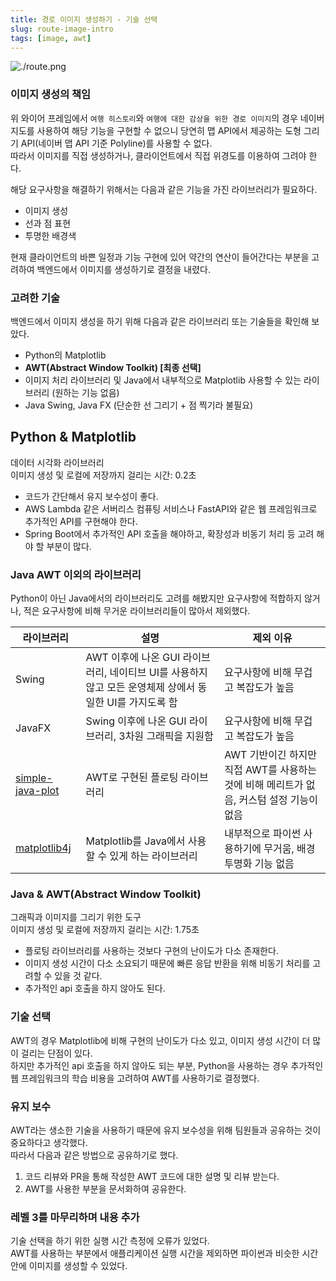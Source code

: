 ```yaml
---
title: 경로 이미지 생성하기 - 기술 선택
slug: route-image-intro
tags: [image, awt]
---
```


![./route.png](./route.png)

### 이미지 생성의 책임

위 와이어 프레임에서 `여행 히스토리`와 `여행에 대한 감상을 위한 경로 이미지`의 경우 네이버 지도를 사용하여 해당 기능을 구현할 수 없으니 당연히 맵 API에서 제공하는 도형 그리기 API(네이버 맵 API 기준 Polyline)를 사용할 수 없다.  
따라서 이미지를 직접 생성하거나, 클라이언트에서 직접 위경도를 이용하여 그려야 한다.

해당 요구사항을 해결하기 위해서는 다음과 같은 기능을 가진 라이브러리가 필요하다.

- 이미지 생성
- 선과 점 표현
- 투명한 배경색

현재 클라이언트의 바쁜 일정과 기능 구현에 있어 약간의 연산이 들어간다는 부분을 고려하여 백엔드에서 이미지를 생성하기로 결정을 내렸다.

### 고려한 기술

백엔드에서 이미지 생성을 하기 위해 다음과 같은 라이브러리 또는 기술들을 확인해 보았다.  

- Python의 Matplotlib
- **AWT(Abstract Window Toolkit) [최종 선택]**
- 이미지 처리 라이브러리 및 Java에서 내부적으로 Matplotlib 사용할 수 있는 라이브러리 (원하는 기능 없음)
- Java Swing, Java FX (단순한 선 그리기 + 점 찍기라 불필요)

## Python & Matplotlib

데이터 시각화 라이브러리  
이미지 생성 및 로컬에 저장까지 걸리는 시간: 0.2초   

- 코드가 간단해서 유지 보수성이 좋다.  
- AWS Lambda 같은 서버리스 컴퓨팅 서비스나 FastAPI와 같은 웹 프레임워크로 추가적인 API를 구현해야 한다.
- Spring Boot에서 추가적인 API 호출을 해야하고, 확장성과 비동기 처리 등 고려 해야 할 부분이 많다.

### Java AWT 이외의 라이브러리

Python이 아닌 Java에서의 라이브러리도 고려를 해봤지만 요구사항에 적합하지 않거나, 적은 요구사항에 비해 무거운 라이브러리들이 많아서 제외했다.

라이브러리 | 설명 | 제외 이유
-- | -- | --
Swing | AWT 이후에 나온 GUI 라이브러리, 네이티브 UI를 사용하지 않고 모든 운영체제 상에서 동일한 UI를 가지도록 함 | 요구사항에 비해 무겁고 복잡도가 높음
JavaFX | Swing 이후에 나온 GUI 라이브러리, 3차원 그래픽을 지원함 | 요구사항에 비해 무겁고 복잡도가 높음
[simple-java-plot](https://github.com/yuriy-g/simple-java-plot) | AWT로 구현된 플로팅 라이브러리 | AWT 기반이긴 하지만 직접 AWT를 사용하는 것에 비해 메리트가 없음, 커스텀 설정 기능이 없음
[matplotlib4j](https://github.com/sh0nk/matplotlib4j) | Matplotlib를 Java에서 사용할 수 있게 하는 라이브러리 | 내부적으로 파이썬 사용하기에 무거움, 배경 투명화 기능 없음

### Java & AWT(Abstract Window Toolkit)

그래픽과 이미지를 그리기 위한 도구  
이미지 생성 및 로컬에 저장까지 걸리는 시간: 1.75초  

- 플로팅 라이브러리를 사용하는 것보다 구현의 난이도가 다소 존재한다.
- 이미지 생성 시간이 다소 소요되기 때문에 빠른 응답 반환을 위해 비동기 처리를 고려할 수 있을 것 같다.
- 추가적인 api 호출을 하지 않아도 된다.

### 기술 선택

AWT의 경우 Matplotlib에 비해 구현의 난이도가 다소 있고, 이미지 생성 시간이 더 많이 걸리는 단점이 있다.  
하지만 추가적인 api 호출을 하지 않아도 되는 부분, Python을 사용하는 경우 추가적인 웹 프레임워크의 학습 비용을 고려하여 AWT를 사용하기로 결정했다.

### 유지 보수

AWT라는 생소한 기술을 사용하기 때문에 유지 보수성을 위해 팀원들과 공유하는 것이 중요하다고 생각했다.  
따라서 다음과 같은 방법으로 공유하기로 했다.  

1. 코드 리뷰와 PR을 통해 작성한 AWT 코드에 대한 설명 및 리뷰 받는다. 
2. AWT를 사용한 부분을 문서화하여 공유한다.

### 레벨 3를 마무리하며 내용 추가

기술 선택을 하기 위한 실행 시간 측정에 오류가 있었다.  
AWT를 사용하는 부분에서 애플리케이션 실행 시간을 제외하면 파이썬과 비슷한 시간안에 이미지를 생성할 수 있었다.  
